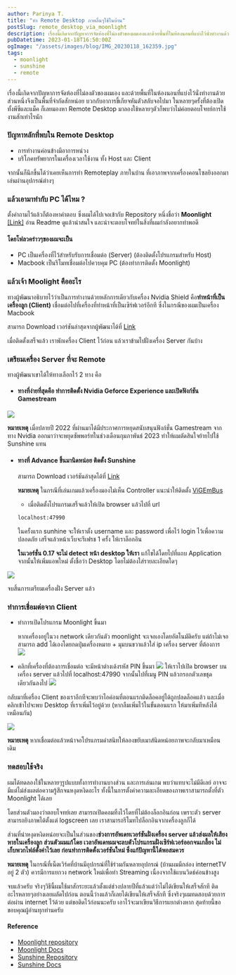 ```yaml
---
author: Parinya T.
title: "ทำ Remote Desktop ภาพลื่นๆใช้ในบ้าน"
postSlug: remote_desktop_via_moonlight
description: เรื่องนี้เกิดจากปัญหาการจัดห้องที่ไม่ลงตัวของผมเองและด้วยพื้นที่ในห้องนอนที่แบ่งไว้นั่งทำงานด้วยส่วนหนึ่งจึงเป็นพื้นที่จำกัดสักหน่อย
pubDatetime: 2023-01-18T16:50:00Z
ogImage: "/assets/images/blog/IMG_20230118_162359.jpg"
tags:
  - moonlight
  - sunshine
  - remote
---
```


เรื่องนี้เกิดจากปัญหาการจัดห้องที่ไม่ลงตัวของผมเอง และด้วยพื้นที่ในห้องนอนที่แบ่งไว้นั่งทำงานด้วยส่วนหนึ่งจึงเป็นพื้นที่จำกัดสักหน่อย บวกกับอาการขี้เกียจหันตัวสลับจอไปมา
ในหลายๆครั้งที่ต้องเปิดทั้งพีซีและแม็ค ก็เลยมองหา Remote Desktop มาลองใช้หลายๆตัวก็พบว่าไม่ค่อยตอบโจทย์การใช้งานสักเท่าไรนัก

### ปัญหาหลักที่พบใน Remote Desktop

- การทำงานค่อนข้างมีอาการหน่วง
- บริโภคทรัพยากรในเครื่องเวลาใช้งาน ทั้ง Host และ Client

จากนั้นก็นึกขึ้นได้ว่าเคยเห็นการทำ Remoteplay ภายในบ้าน ที่เอาภาพจากเครื่องคอนโซลยิงออกมาเล่นผ่านอุปกรณ์ต่างๆ

### แล้วเอามาทำกับ PC ได้ไหม ?

ตั้งคำถามไว้แล้วก็ต้องหาคำตอบ ซึ่งผมได้ไปเจอเข้ากับ Repository หนึ่งชื่อว่า **Moonlight** [[Link]](https://github.com/moonlight-stream/moonlight-qt)
อ่าน Readme ดูแล้วน่าสนใจ และน่าจะตอบโจทย์ในสิ่งที่ผมกำลังอยากทำพอดี

#### โดยโฟลวคร่าวๆของผมจะเป็น

- PC เป็นเครื่องที่ไว้สำหรับรับการเชื่อมต่อ (Server) (ต้องติดตั้งโปรแกรมสำหรับ Host)
- Macbook เป็นรีโมทเชื่อมต่อไปควบคุม PC (ต้องทำการติดตั้ง Moonlight)

### แล้วเจ้า Moolight คืออะไร

ทางผู้พัฒนาอธิบายไว้ว่าเป็นการทำงานด้วยหลักการเดียวกับเครื่อง Nvidia Shield คือ**ทำหน้าที่เป็นเครื่องลูก (Client)** เชื่อมต่อไปที่เครื่องที่ทำหน้าที่เป็นเซิร์ฟเวอร์อีกที
ซึ่งในกรณีของผมเป็นเครื่อง Macbook

สามารถ Download เวอร์ชันล่าสุดจากผู้พัฒนาได้ที่ [Link](https://github.com/moonlight-stream/moonlight-qt/releases)

เมื่อติดตั้งเสร็จแล้ว เราพักเครื่อง Client ไว้ก่อน แล้วเราข้ามไปฝั่งเครื่อง Server กันบ้าง

### เตรียมเครื่อง Server ที่จะ Remote

ทางผู้พัฒนาเขาได้ให้ทางเลือกไว้ 2 ทาง คือ

- #### ทางที่ง่ายที่สุดคือ ทำการติดตั้ง Nvidia Geforce Experience และเปิดฟังก์ชัน Gamestream

![](https://github.com/moonlight-stream/moonlight-docs/wiki/images/gfe-gamestream-enable-small.png)

**หมายเหตุ** เมื่อปลายปี 2022 ที่ผ่านมาได้มีประกาศการหยุดสนับสนุนฟังก์ชั่น Gamestream จากทาง Nvidia ออกมาว่าจะหยุดซัพพอร์ทในช่วงเดือนกุมภาพันธ์ 2023
ทำให้ผมตัดสินใจย้ายไปใช้ Sunshine แทน

- #### ทางที่ Advance ขึ้นมานิดหน่อย ติดตั้ง Sunshine

  สามารถ Download เวอร์ชันล่าสุดได้ที่ [Link](https://github.com/LizardByte/Sunshine/releases)

  **หมายเหตุ** ในกรณีที่เล่นเกมแล้วเครื่องมองไม่เห็น Controller แนะนำให้ติดตั้ง [ViGEmBus](https://github.com/ViGEm/ViGEmBus/releases/latest)

  - เมื่อติดตั้งโปรแกรมเสร็จแล้วให้เปิด browser แล้วไปที่ url

  ```bash
  localhost:47990
  ```

  ในครั้งแรก sunhine จะให้เราตั้ง username และ password เพื่อไว้ login ไว้เพื่อความปลอดภัย เสร็จแล้วหน้าเว็บจะรีเฟรช 1 ครั้ง ให้เราล็อกอิน

  **ในเวอร์ชั่น 0.17 จะไม่ detect หน้า desktop ให้เรา** แก้ไขได้โดยไปที่แถบ Application จากนั้นให้เพิ่มแอพใหม่ ตั้งชื่อว่า Desktop โดยไม่ต้องใส่รายละเอียดใดๆ

![](/assets/images/blog/Screenshot_2566-01-18_sunshine_1.png)

จบสิ้นการเตรียมเครื่องฝั่ง Server แล้ว

### ทำการเชื่อมต่อจาก Client

- ทำการเปิดโปรแกรม Moonlight ขึ้นมา

  หากเครื่องอยู่ในวง network เดียวกันตัว moonlight จะเจอเองโดยอัตโนมัติครับ แต่ถ้าไม่เจอสามารถ add ได้เองโดยกดปุ่มเครื่องหมาย + มุมบนขวาแล้วใส่ ip เครื่อง server ที่ต้องการ
  ![](/assets/images/blog/Screenshot_2566-01-18_160856.png)

- คลิกที่เครื่องที่ต้องการเชื่อมต่อ
  จะมีหน้าต่างเด้งรหัส PIN ขึ้นมา
  ![](/assets/images/blog/Screensho_2566-01-18_161303.png)
  ให้เราไปเปิด browser บนเครื่อง server แล้วไปที่ localhost:47990 จากนั้นไปที่เมนู PIN แล้วกรอกตัวเลขชุดเดียวกันลงไป
  ![](/assets/images/blog/Screenshot_2566-01-18_161557.png)

กลับมาที่เครื่อง Client ของเราอีกทีจะพบว่าไอค่อนที่ตอนแรกติดล็อคอยู่ได้ถูกปลดล็อคแล้ว และเมื่อคลิกเข้าไปจะพบ Desktop ที่เราเพิ่มไว้อยู่ด้วย
(หากลืมเพิ่มไว้ในขั้นตอนแรก ให้มาเพิ่มทีหลังได้เหมือนกัน)

![](/assets/images/blog/Screenshot_2566-01-18_62013.png)

**หมายเหตุ** หากเชื่อมต่อแล้วหน้าจอโปรแกรมดำสนิทให้ลองขยับเมาส์นิดหน่อยภาพจะกลับมาเหมือนเดิม

### ทดสอบใช้จริง

ผมได้ทดลองใช้ในหลายๆรูปแบบทั้งการทำงานบางส่วน และการเล่นเกม พบว่าแทบจะไม่มีดีเลย์ อาจจะมีแต่ไม่ส่งผลต่อความรู้สึกจนหงุดหงิดอะไร ทั้งนี้ในการตั้งค่าความละเอียดของภาพเราสามารถตั้งที่ตัว Moonlight ได้เลย

โดยส่วนตัวมองว่าตอบโจทย์เลย สามารถเปิดคอมทิ้งไว้โดยที่ไม่ต้องล็อกอินก่อน เพราะตัว server สามารถยิงภาพได้ตั้งแต่ logscreen เลย เราสามารถรีโมทไปล็อกอินจากเครื่องลูกก็ได้

ส่วนที่น่าหงุดหงิดหน่อยจะเป็นในส่วนของ**ช่วงการอัพเดทเวอร์ชันฝั่งเครื่อง server แล้วส่งผลให้เสียงหายในเครื่องลูก ส่วนตัวผมแก้โดย เวลาอัพเดทผมจะลบตัวโปรแกรมฝั่งเซิร์ฟเวอร์ออกจนเกลี้ยง ไม่เก็บพวกไฟล์ตั้งค่าไว้เลย ก่อนทำการติดตั้งเวอร์ชันใหม่ ซึ่งแก้ปัญหานี้ได้พอสมควร**

**หมายเหตุ** ในกรณีที่เน็ตเวิร์คที่บ้านมีอุปกรณ์ที่ใช้ร่วมกันหลายอุปกรณ์ (บ้านผมมีกล่อง internetTV อยู่ 2 ตัว) ควรมีการแยกวง network ใหม่เพื่อทำ Streaming เนื่องจากใช้แบนวิดธ์ค่อนข้างสูง

จบแล้วครับ จริงๆวิธีนี้ผมใช้มาสักระยะแล้วตั้งแต่ช่วงปลายปีที่แล้วแต่ว่าไม่ได้เขียนให้เสร็จสักที ติดอะไรหลายๆอย่างเลยผลัดไปก่อน ตอนนี้ว่างแล้วก็เลยได้เขียนให้เสร็จสักที ซึ่งจริงๆผมทดสอบด้วยการต่อผ่าน internet ไว้ด้วย แต่ขอติดไว้ก่อนนะครับ เอาไว้จะมาเขียนวิธีการแยกต่างหาก
สุดท้ายนี้ขอขอบคุณผู้อ่านทุกท่านครับ

#### Reference

- [Moonlight repository](https://github.com/moonlight-stream/moonlight-qt)
- [Moonlight Docs](https://github.com/moonlight-stream/moonlight-docs/wiki/Setup-Guide)
- [Sunshine Repository](https://github.com/LizardByte/Sunshine)
- [Sunshine Docs](https://docs.lizardbyte.dev/projects/sunshine/en/latest/troubleshooting/windows.html)
